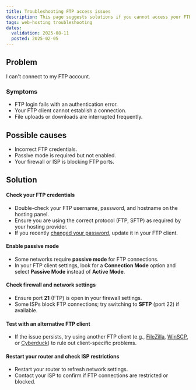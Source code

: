 ```yaml
---
title: Troubleshooting FTP access issues
description: This page suggests solutions if you cannot access your FTP account.
tags: web-hosting troubleshooting
dates:
  validation: 2025-08-11
  posted: 2025-02-05
---
```


## Problem
I can't connect to my FTP account.

### Symptoms
- FTP login fails with an authentication error.
- Your FTP client cannot establish a connection.
- File uploads or downloads are interrupted frequently.

## Possible causes
- Incorrect FTP credentials.
- Passive mode is required but not enabled.
- Your firewall or ISP is blocking FTP ports.

## Solution

#### Check your FTP credentials
- Double-check your FTP username, password, and hostname on the hosting panel.
- Ensure you are using the correct protocol (FTP, SFTP) as required by your hosting provider.
- If you recently [changed your password](/webhosting/how-to/manage-ftp-accounts/#how-to-update-the-password-of-an-ftp-account), update it in your FTP client.

#### Enable passive mode
- Some networks require **passive mode** for FTP connections.
- In your FTP client settings, look for a **Connection Mode** option and select **Passive Mode** instead of **Active Mode**.

#### Check firewall and network settings
- Ensure port **21** (FTP) is open in your firewall settings.
- Some ISPs block FTP connections; try switching to **SFTP** (port 22) if available.

#### Test with an alternative FTP client
- If the issue persists, try using another FTP client (e.g., [FileZilla](https://filezilla-project.org/), [WinSCP](https://winscp.net/eng/index.php), or [Cyberduck](https://cyberduck.io/)) to rule out client-specific problems.

#### Restart your router and check ISP restrictions
- Restart your router to refresh network settings.
- Contact your ISP to confirm if FTP connections are restricted or blocked.

